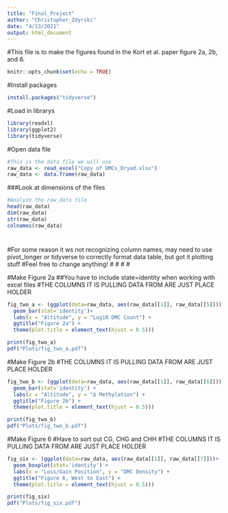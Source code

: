 ```yaml
---
title: "Final_Project"
author: "Christopher_Zdyrski"
date: "4/13/2021"
output: html_document
---
```

#This file is to make the figures found in the Kort et al. paper figure 2a, 2b, and 6.
```r
knitr::opts_chunk$set(echo = TRUE)
```

#Install packages
```r
install.packages("tidyverse")
```

#Load in librarys
```r
library(readxl)
library(ggplot2)
library(tidyverse)
```

#Open data file
```r
#This is the data file we will use
raw_data <- read_excel("Copy of DMCs_Dryad.xlsx")
raw_data <- data.frame(raw_data)
```

###Look at dimensions of the files
```r
#Analyze the raw_data file
head(raw_data)
dim(raw_data)
str(raw_data)
colnames(raw_data)
```





#
#
#
#
#For some reason it ws not recognizing column names, may need to use pivot_longer or tidyverse to correctly format data table, but got it plotting stuff
#Feel free to change anything!
#
#
#
#


#Make Figure 2a
##You have to include state=identity when working with excel files
#THE COLUMNS IT IS PULLING DATA FROM ARE JUST PLACE HOLDER
```r
fig_two_a <- (ggplot(data=raw_data, aes(raw_data[[1]], raw_data[[5]])) +
  geom_bar(stat='identity')+
  labs(x = "Altitude", y = "Log10 DMC Count") +
  ggtitle("Figure 2a") +
  theme(plot.title = element_text(hjust = 0.5)))

print(fig_two_a)
pdf("Plots/fig_two_a.pdf")
```

#Make Figure 2b
#THE COLUMNS IT IS PULLING DATA FROM ARE JUST PLACE HOLDER
```r
fig_two_b <- (ggplot(data=raw_data, aes(raw_data[[1]], raw_data[[6]])) +
  geom_bar(stat='identity') +
  labs(x = "Altitude", y = "Δ Methylation") +
  ggtitle("Figure 2b") +
  theme(plot.title = element_text(hjust = 0.5)))

print(fig_two_b)
pdf("Plots/fig_two_b.pdf")
```

#Make Figure 6
#Have to sort out CG, CHG and CHH
#THE COLUMNS IT IS PULLING DATA FROM ARE JUST PLACE HOLDER
```r
fig_six <- (ggplot(data=raw_data, aes(raw_data[[1]], raw_data[[7]]))+
  geom_boxplot(stat='identity') +
  labs(x = "Loss/Gain Position", y = "DMC Density") +
  ggtitle("Figure 6, West to East") +
  theme(plot.title = element_text(hjust = 0.5)))

print(fig_six)
pdf("Plots/fig_six.pdf")
```